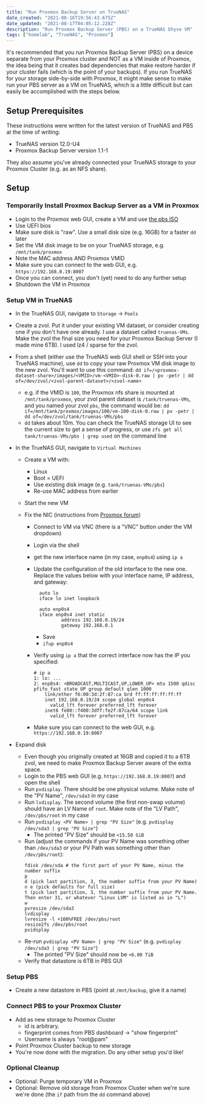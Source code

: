 ```yaml
---
title: "Run Proxmox Backup Server on TrueNAS"
date_created: "2021-08-16T19:56:43.675Z"
date_updated: "2021-08-17T04:05:12.228Z"
description: "Run Proxmox Backup Server (PBS) on a TrueNAS bhyve VM"
tags: ["homelab", "TrueNAS", "Proxmox"]
---
```


It's recommended that you run Proxmox Backup Server (PBS) on a device separate from your Proxmox cluster and NOT as a VM inside of Proxmox, the idea being that it creates bad dependencies that make restore harder if your cluster fails (which is the point of your backups). If you run TrueNAS for your storage side-by-side with Proxmox, it might make sense to make run your PBS server as a VM on TrueNAS, which is a little difficult but can easily be accomplished with the steps below.

## Setup Prerequisites

These instructions were written for the latest version of TrueNAS and PBS at the time of writing:

- TrueNAS version 12.0-U4
- Proxmox Backup Server version 1.1-1

They also assume you've already connected your TrueNAS storage to your Proxmox Cluster (e.g. as an NFS share).

## Setup

### Temporarily Install Proxmox Backup Server as a VM in Proxmox

- Login to the Proxmox web GUI, create a VM and use [the pbs ISO](https://www.proxmox.com/en/proxmox-backup-server/get-started)
- Use UEFI bios
- Make sure disk is "raw". Use a small disk size (e.g. 16GB) for a faster `dd` later
- Set the VM disk image to be on your TrueNAS storage, e.g. `/mnt/tank/proxmox`
- Note the MAC address AND Proxmox VMID
- Make sure you can connect to the web GUI, e.g. `https://192.168.0.19:8007`
- Once you can connect, you don't (yet) need to do any further setup
- Shutdown the VM in Proxmox

### Setup VM in TrueNAS

- In the TrueNAS GUI, navigate to `Storage` -> `Pools`
- Create a zvol. Put it under your existing VM dataset, or consider creating one if you don't have one already. I use a dataset called `truenas-VMs`. Make the zvol the final size you need for your Proxmox Backup Server (I made mine 6TB). I used lz4 / sparse for the zvol.
- From a shell (either use the TrueNAS web GUI shell or SSH into your TrueNAS machine), use `dd` to copy your raw Proxmox VM disk image to the new zvol. You'll want to use this command:
  `dd if=/<proxmox-dataset-share>/images/<VMID>/vm-<VMID>-disk-0.raw | pv -petr | dd of=/dev/zvol/<zvol-parent-dataset>/<zvol-name>`
  - e.g. if the VMID is `100`, the Proxmox nfs share is mounted at `/mnt/tank/proxmox`, your zvol parent dataset is `/tank/truenas-VMs`, and you named your zvol `pbs`, the command would be:
    `dd if=/mnt/tank/proxmox/images/100/vm-100-disk-0.raw | pv -petr | dd of=/dev/zvol/tank/truenas-VMs/pbs`
  - `dd` takes about 10m. You can check the TrueNAS storage UI to see the current size to get a sense of progress, or use `zfs get all tank/truenas-VMs/pbs | grep used` on the command line
- In the TrueNAS GUI, navigate to `Virtual Machines`

  - Create a VM with:
    - Linux
    - Boot = UEFI
    - Use existing disk image (e.g. `tank/truenas-VMs/pbs`)
    - Re-use MAC address from earlier
  - Start the new VM
  - Fix the NIC (instructions from [Proxmox forum](https://forum.proxmox.com/threads/installing-proxmox-backup-server-on-freenas-11-3-as-bhyve-vm.72807/))

    - Connect to VM via VNC (there is a "VNC" button under the VM dropdown)
    - Login via the shell
    - get the new interface name (in my case, `enp0s4`) using `ip a`
    - Update the configuration of the old interface to the new one. Replace the values below with your interface name, IP address, and gateway:

      ```text title="/etc/network/interfaces"
        auto lo
        iface lo inet loopback

        auto enp0s4
        iface enp0s4 inet static
                address 192.168.0.19/24
                gateway 192.168.0.1
      ```

      - Save
      - `ifup enp0s4`

    - Verify using `ip a` that the correct interface now has the IP you specified:
      ```text
      # ip a
      1: lo: ...
      2: enp0s4: <BROADCAST,MULTICAST,UP,LOWER_UP> mtu 1500 qdisc pfifo_fast state UP group default qlen 1000
          link/ether f6:00:3d:2f:87:ca brd ff:ff:ff:ff:ff:ff
          inet 192.168.0.19/24 scope global enp0s4
            valid_lft forever preferred_lft forever
          inet6 fe80::f400:3dff:fe2f:87ca/64 scope link
            valid_lft forever preferred_lft forever
      ```
    - Make sure you can connect to the web GUI, e.g. `https://192.168.0.19:8007`

- Expand disk
  - Even though you originally created at 16GB and copied it to a 6TB zvol, we need to make Proxmox Backup Server aware of the extra space.
  - Login to the PBS web GUI (e.g. `https://192.168.0.19:8007`) and open the shell
  - Run `pvdisplay`. There should be one physical volume. Make note of the "PV Name", `/dev/sda3` in my case
  - Run `lvdisplay`. The second volume (the first non-swap volume) should have an LV Name of `root`. Make note of the "LV Path", `/dev/pbs/root` in my case
  - Run `pvdisplay <PV Name> | grep "PV Size"` (e.g. `pvdisplay /dev/sda3 | grep "PV Size"`)
    - The printed "PV Size" should be `<15.50 GiB`
  - Run (adjust the commands if your PV Name was something other than `/dev/sda3` or your PV Path was something other than `/dev/pbs/root`):
    ```text
    fdisk /dev/sda # the first part of your PV Name, minus the number suffix
    p
    d (pick last partition, 3, the number suffix from your PV Name)
    n e (pick defaults for full size)
    t (pick last partition, 3, the number suffix from your PV Name. Then enter 31, or whatever "Linux LVM" is listed as in "L")
    w
    pvresize /dev/sda3
    lvdisplay
    lvresize -l +100%FREE /dev/pbs/root
    resize2fs /dev/pbs/root
    pvidsplay
    ```
  - Re-run `pvdisplay <PV Name> | grep "PV Size"` (e.g. `pvdisplay /dev/sda3 | grep "PV Size"`)
    - The printed "PV Size" should now be `<6.00 TiB`
  - Verify that datastore is 6TB in PBS GUI

### Setup PBS

- Create a new datastore in PBS (point at `/mnt/backup`, give it a name)

### Connect PBS to your Proxmox Cluster

- Add as new storage to Proxmox Cluster
  - id is arbitrary.
  - fingerprint comes from PBS dashboard -> "show fingerprint"
  - Username is always "root@pam"
- Point Proxmox Cluster backup to new storage
- You're now done with the migration. Do any other setup you'd like!

### Optional Cleanup

- Optional: Purge temporary VM in Proxmox
- Optional: Remove old storage from Proxmox Cluster when we're sure we're done (the `if` path from the `dd` command above)
